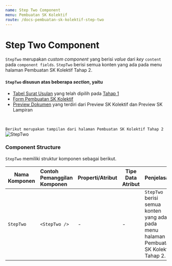 ```yaml
---
name: Step Two Component
menu: Pembuatan SK Kolektif
route: /docs-pembuatan-sk-kolektif-step-two
---
```


# Step Two Component

`StepTwo` merupakan *custom component* yang berisi *value* dari *key* `content` pada  `component fields`.
`StepTwo` berisi semua konten yang ada pada menu halaman Pembuatan SK Kolektif Tahap 2.

#### `StepTwo` disusun atas beberapa *section*, yaitu 
* [Tabel Surat Usulan](/docs-pembuatan-sk-kolektif-table-step-1) yang telah dipilih pada [Tahap 1](/docs-pembuatan-sk-kolektif-step-one)
* [Form Pembuatan SK Kolektif](/docs-pembuatan-sk-kolektif-step-one)
* [Preview Dokumen](/docs-pembuatan-sk-kolektif-tab-preview-doc-pertek-sk) yang terdiri dari Preview SK Kolektif dan Preview SK Lampiran 

<br/>  

```Berikut merupakan tampilan dari halaman Pembuatan SK Kolektif Tahap 2```
![StepTwo](../../src/img/pembuatan-SK-kolektif/StepTwo.jpeg)

### Component Structure

`StepTwo` memiliki struktur komponen sebagai berikut. 

| Nama Komponen | Contoh Pemanggilan <br/> Komponen | Properti/Atribut | Tipe Data <br/> Atribut | Penjelasan |
| ------------- | :---------------------------------| ---------------- | ----------------------- | -----------|
|`StepTwo`      | `<StepTwo />`                     | -                | -                       | `StepTwo` berisi semua <br/> konten yang ada pada <br/> menu halaman Pembuatan <br/> SK Kolektif Tahap 2.|